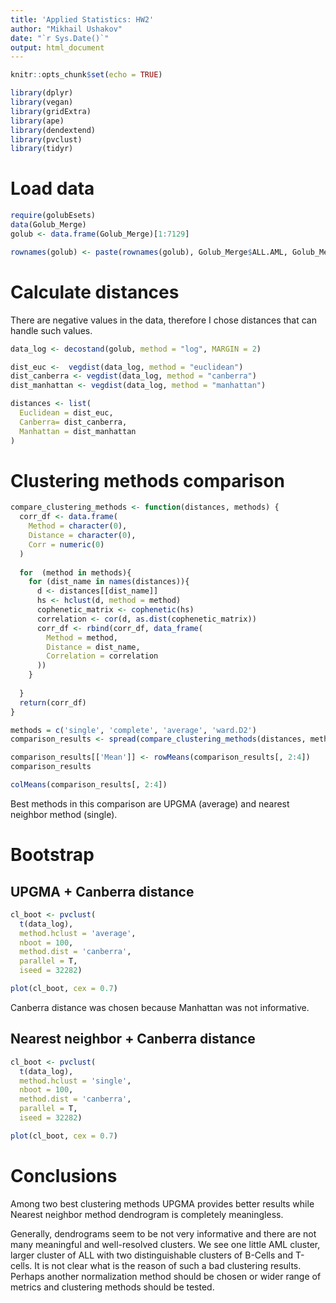 ---
title: 'Applied Statistics: HW2'
author: "Mikhail Ushakov"
date: "`r Sys.Date()`"
output: html_document
---

```{r setup, include=FALSE, message=FALSE, warning=FALSE}
knitr::opts_chunk$set(echo = TRUE)
```


```{r message=FALSE, warning=FALSE}
library(dplyr)
library(vegan)
library(gridExtra)
library(ape)
library(dendextend)
library(pvclust)
library(tidyr)
```

# Load data

```{r message=FALSE, warning=FALSE}

require(golubEsets)
data(Golub_Merge)
golub <- data.frame(Golub_Merge)[1:7129]
```


```{r}
rownames(golub) <- paste(rownames(golub), Golub_Merge$ALL.AML, Golub_Merge$BM.PB, Golub_Merge$T.B.cell, sep = '_')
```

# Calculate distances

There are negative values in the data, therefore I chose distances that can handle such values.

```{r}
data_log <- decostand(golub, method = "log", MARGIN = 2)

dist_euc <-  vegdist(data_log, method = "euclidean")
dist_canberra <- vegdist(data_log, method = "canberra")
dist_manhattan <- vegdist(data_log, method = "manhattan")

distances <- list(
  Euclidean = dist_euc,
  Canberra= dist_canberra,
  Manhattan = dist_manhattan
)

```

# Clustering methods comparison

```{r}
compare_clustering_methods <- function(distances, methods) {
  corr_df <- data.frame(
    Method = character(0),
    Distance = character(0),
    Corr = numeric(0)
  )
  
  for  (method in methods){
    for (dist_name in names(distances)){
      d <- distances[[dist_name]]
      hs <- hclust(d, method = method)
      cophenetic_matrix <- cophenetic(hs)
      correlation <- cor(d, as.dist(cophenetic_matrix))
      corr_df <- rbind(corr_df, data_frame(
        Method = method,
        Distance = dist_name,
        Correlation = correlation
      ))
    }
    
  }
  return(corr_df)
}
```


```{r message=FALSE, warning=FALSE}
methods = c('single', 'complete', 'average', 'ward.D2')
comparison_results <- spread(compare_clustering_methods(distances, methods), Distance, Correlation)

comparison_results[['Mean']] <- rowMeans(comparison_results[, 2:4])
comparison_results
```

```{r}
colMeans(comparison_results[, 2:4])
```

Best methods in this comparison are UPGMA (average) and nearest neighbor method (single).

# Bootstrap

## UPGMA + Canberra distance

```{r}

cl_boot <- pvclust(
  t(data_log),
  method.hclust = 'average',
  nboot = 100,
  method.dist = 'canberra',
  parallel = T,
  iseed = 32282)

```

```{r, fig.width=10, fig.height=6}

plot(cl_boot, cex = 0.7)
```

Canberra distance was chosen because Manhattan was not informative.

## Nearest neighbor + Canberra distance

```{r}

cl_boot <- pvclust(
  t(data_log),
  method.hclust = 'single',
  nboot = 100,
  method.dist = 'canberra',
  parallel = T,
  iseed = 32282)

```

```{r, fig.width=10, fig.height=6}

plot(cl_boot, cex = 0.7)
```

# Conclusions

Among two best clustering methods UPGMA provides better results while Nearest neighbor method dendrogram is completely meaningless.

Generally, dendrograms seem to be not very informative and there are not many meaningful and well-resolved clusters. We see one little AML cluster, larger cluster of ALL with two distinguishable clusters of B-Cells and T-cells. It is not clear what is the reason of such a bad clustering results. Perhaps another normalization method should be chosen or wider range of metrics and clustering methods should be tested.


